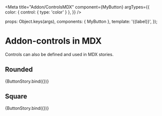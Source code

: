 
<Meta
  title="Addon/ControlsMDX"
  component={MyButton}
  argTypes={{
    color: { control: { type: 'color' } },
  }}
/>

  props: Object.keys(args),
  components: { MyButton },
  template: '<my-button :color="color" :rounded="rounded">{{label}}</my-button>',
});

# Addon-controls in MDX

Controls can also be defined and used in MDX stories.

## Rounded

<Preview>
  <Story
    name="Rounded"
    args={{
      rounded: true,
      color: '#f00',
      label: 'A Button with rounded edges',
    }}
  >
    {ButtonStory.bind({})}
  </Story>
</Preview>

## Square

<Preview>
  <Story
    name="Square"
    args={{
      rounded: false,
      color: '#00f',
      label: 'A Button with square edges',
    }}
  >
    {ButtonStory.bind({})}
  </Story>
</Preview>
